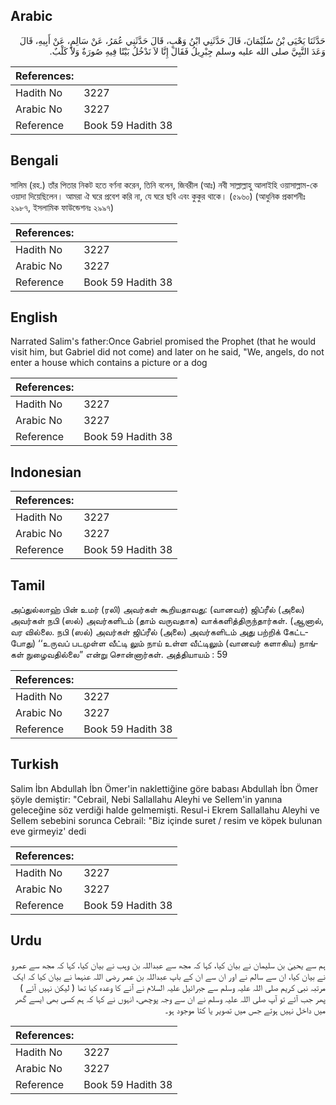 ## Arabic


<div dir="rtl" lang="ar" style={{fontSize:'larger',backgroundColor:'#f8f9fa',padding:20}}>
حَدَّثَنَا يَحْيَى بْنُ سُلَيْمَانَ، قَالَ حَدَّثَنِي ابْنُ وَهْبٍ، قَالَ حَدَّثَنِي عُمَرُ، عَنْ سَالِمٍ، عَنْ أَبِيهِ، قَالَ وَعَدَ النَّبِيَّ صلى الله عليه وسلم جِبْرِيلُ فَقَالَ إِنَّا لاَ نَدْخُلُ بَيْتًا فِيهِ صُورَةٌ وَلاَ كَلْبٌ‏.‏
</div>
<div style={{backgroundColor:'#f8f9fa',padding:20, marginBottom: 10}}><table> <thead> <tr> <th>References:</th> <th></th> </tr> </thead> <tbody><tr><td>Hadith No</td><td>3227</td></tr><tr><td>Arabic No</td><td>3227</td></tr><tr><td>Reference</td><td>Book 59 Hadith 38</td></tr></tbody></table></div>

## Bengali


<div dir="ltr" lang="bn" style={{fontSize:'larger',backgroundColor:'#f8f9fa',padding:20}}>
সালিম (রহ.) তাঁর পিতার নিকট হতে বর্ণনা করেন, তিনি বলেন, জিবরীল (আঃ) নবী সাল্লাল্লাহু আলাইহি ওয়াসাল্লাম-কে ওয়াদা দিয়েছিলেন। আমরা ঐ ঘরে প্রবেশ করি না, যে ঘরে ছবি এবং কুকুর থাকে। (৫৯৬০) (আধুনিক প্রকাশনীঃ ২৯৮৭, ইসলামিক ফাউন্ডেশনঃ ২৯৯৭)
</div>
<div style={{backgroundColor:'#f8f9fa',padding:20, marginBottom: 10}}><table> <thead> <tr> <th>References:</th> <th></th> </tr> </thead> <tbody><tr><td>Hadith No</td><td>3227</td></tr><tr><td>Arabic No</td><td>3227</td></tr><tr><td>Reference</td><td>Book 59 Hadith 38</td></tr></tbody></table></div>

## English


<div dir="ltr" lang="en" style={{fontSize:'larger',backgroundColor:'#f8f9fa',padding:20}}>
Narrated Salim's father:Once Gabriel promised the Prophet (that he would visit him, but Gabriel did not come) and later on he said, "We, angels, do not enter a house which contains a picture or a dog
</div>
<div style={{backgroundColor:'#f8f9fa',padding:20, marginBottom: 10}}><table> <thead> <tr> <th>References:</th> <th></th> </tr> </thead> <tbody><tr><td>Hadith No</td><td>3227</td></tr><tr><td>Arabic No</td><td>3227</td></tr><tr><td>Reference</td><td>Book 59 Hadith 38</td></tr></tbody></table></div>

## Indonesian


<div dir="ltr" lang="id" style={{fontSize:'larger',backgroundColor:'#f8f9fa',padding:20}}>

</div>
<div style={{backgroundColor:'#f8f9fa',padding:20, marginBottom: 10}}><table> <thead> <tr> <th>References:</th> <th></th> </tr> </thead> <tbody><tr><td>Hadith No</td><td>3227</td></tr><tr><td>Arabic No</td><td>3227</td></tr><tr><td>Reference</td><td>Book 59 Hadith 38</td></tr></tbody></table></div>

## Tamil


<div dir="ltr" lang="ta" style={{fontSize:'larger',backgroundColor:'#f8f9fa',padding:20}}>
அப்துல்லாஹ் பின் உமர் (ரலி) அவர்கள் கூறியதாவது: (வானவர்) ஜிப்ரீல் (அலை) அவர்கள் நபி (ஸல்) அவர்களிடம் (தாம் வருவதாக) வாக்களித்திருந்தார்கள். (ஆனால், வர வில்லை. நபி (ஸல்) அவர்கள் ஜிப்ரீல் (அலை) அவர்களிடம் அது பற்றிக் கேட்டபோது) ‘‘உருவப் படமுள்ள வீட்டி லும் நாய் உள்ள வீட்டிலும் (வானவர் களாகிய) நாங்கள் நுழைவதில்லை” என்று சொன்னார்கள். அத்தியாயம் : 59
</div>
<div style={{backgroundColor:'#f8f9fa',padding:20, marginBottom: 10}}><table> <thead> <tr> <th>References:</th> <th></th> </tr> </thead> <tbody><tr><td>Hadith No</td><td>3227</td></tr><tr><td>Arabic No</td><td>3227</td></tr><tr><td>Reference</td><td>Book 59 Hadith 38</td></tr></tbody></table></div>

## Turkish


<div dir="ltr" lang="tr" style={{fontSize:'larger',backgroundColor:'#f8f9fa',padding:20}}>
Salim İbn Abdullah İbn Ömer'in naklettiğine göre babası Abdullah İbn Ömer şöyle demiştir: "Cebrail, Nebi Sallallahu Aleyhi ve Sellem'in yanına geleceğine söz verdiği halde gelmemişti. Resul-i Ekrem Sallallahu Aleyhi ve Sellem sebebini sorunca Cebrail: "Biz içinde suret / resim ve köpek bulunan eve girmeyiz' dedi
</div>
<div style={{backgroundColor:'#f8f9fa',padding:20, marginBottom: 10}}><table> <thead> <tr> <th>References:</th> <th></th> </tr> </thead> <tbody><tr><td>Hadith No</td><td>3227</td></tr><tr><td>Arabic No</td><td>3227</td></tr><tr><td>Reference</td><td>Book 59 Hadith 38</td></tr></tbody></table></div>

## Urdu


<div dir="rtl" lang="ur" style={{fontSize:'larger',backgroundColor:'#f8f9fa',padding:20}}>
ہم سے یحییٰ بن سلیمان نے بیان کیا، کہا کہ مجھ سے عبداللہ بن وہب نے بیان کیا، کہا کہ مجھ سے عمرو نے بیان کیا، ان سے سالم نے اور ان سے ان کے باپ عبداللہ بن عمر رضی اللہ عنہما نے بیان کیا کہ ایک مرتبہ نبی کریم صلی اللہ علیہ وسلم سے جبرائیل علیہ السلام نے آنے کا وعدہ کیا تھا ( لیکن نہیں آئے ) پھر جب آئے تو آپ صلی اللہ علیہ وسلم نے ان سے وجہ پوچھی، انہوں نے کہا کہ ہم کسی بھی ایسے گھر میں داخل نہیں ہوتے جس میں تصویر یا کتا موجود ہو۔
</div>
<div style={{backgroundColor:'#f8f9fa',padding:20, marginBottom: 10}}><table> <thead> <tr> <th>References:</th> <th></th> </tr> </thead> <tbody><tr><td>Hadith No</td><td>3227</td></tr><tr><td>Arabic No</td><td>3227</td></tr><tr><td>Reference</td><td>Book 59 Hadith 38</td></tr></tbody></table></div>